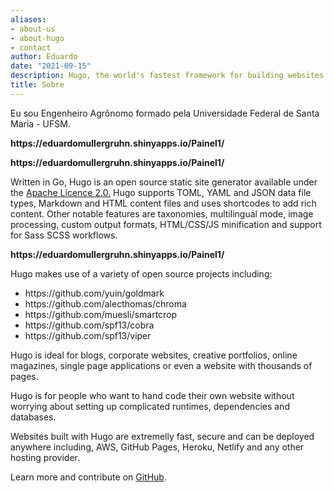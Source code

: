 ```yaml
---
aliases:
- about-us
- about-hugo
- contact
author: Eduardo
date: "2021-09-15"
description: Hugo, the world's fastest framework for building websites
title: Sobre
---
```


Eu sou Engenheiro Agrônomo formado pela Universidade Federal de Santa Maria - UFSM. 


<b>https://eduardomullergruhn.shinyapps.io/Painel1/</b>

<b>https://eduardomullergruhn.shinyapps.io/Painel1/</b>

Written in Go, Hugo is an open source static site generator available under the [Apache Licence 2.0.](https://github.com/gohugoio/hugo/blob/master/LICENSE) Hugo supports TOML, YAML and JSON data file types, Markdown and HTML content files and uses shortcodes to add rich content. Other notable features are taxonomies, multilingual mode, image processing, custom output formats, HTML/CSS/JS minification and support for Sass SCSS workflows.

<b>https://eduardomullergruhn.shinyapps.io/Painel1/</b>

Hugo makes use of a variety of open source projects including:

- https://github.com/yuin/goldmark
- https://github.com/alecthomas/chroma
- https://github.com/muesli/smartcrop
- https://github.com/spf13/cobra
- https://github.com/spf13/viper

Hugo is ideal for blogs, corporate websites, creative portfolios, online magazines, single page applications or even a website with thousands of pages.

Hugo is for people who want to hand code their own website without worrying about setting up complicated runtimes, dependencies and databases.

Websites built with Hugo are extremelly fast, secure and can be deployed anywhere including, AWS, GitHub Pages, Heroku, Netlify and any other hosting provider.

Learn more and contribute on [GitHub](https://github.com/gohugoio).
